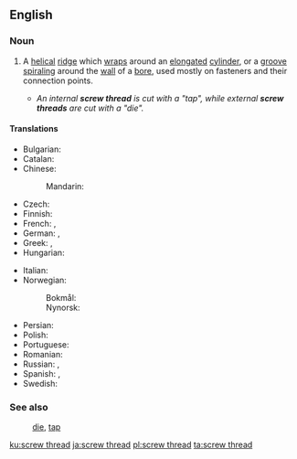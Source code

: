 ==English==

===Noun===
{{wikipedia}}
{{en-noun|head=[[screw]] [[thread]]}}
# {{label|en|engineering}} A [[helical]] [[ridge]] which [[wrap#Verb|wrap]]s around an [[elongated]] [[cylinder]], or a [[groove]] [[spiral#Verb|spiraling]] around the [[wall]] of a [[bore]], used mostly on fasteners and their connection points.
#* ''An internal '''screw thread''' is cut with a "tap", while external '''screw threads''' are cut with a "die".''

====Translations====
{{trans-top|helical ridge or groove}}
* Bulgarian: {{t|bg|резба|f|tr=rezbá|sc=Cyrl}}
* Catalan: {{t+|ca|solc|m}}
* Chinese:
*: Mandarin: {{t-needed|cmn}}
* Czech: {{t+|cs|závit|m}}
* Finnish: {{t+|fi|kierre}}
* French: {{t+|fr|filetage|m}}, {{t+|fr|filet|m}}
* German: {{t+|de|Gewinde|n}}, {{t|de|Gewindegang|m}}
* Greek: {{t+|el|σπείρωμα|n}}, {{t+|el|πάσο|n}}
* Hungarian: {{t+|hu|menet}}
{{trans-mid}}
* Italian: {{t+|it|filetto|m}}
* Norwegian:
*: Bokmål: {{t|nb|gjenge|m|n}}
*: Nynorsk: {{t|nn|gjenge|n}}
* Persian: {{t+|fa|رزوه|tr=rezve|sc=fa-Arab}}
* Polish: {{t|pl|gwint|m}}
* Portuguese: {{t+|pt|rosca|f}}
* Romanian: {{t+|ro|filet|n}}
* Russian: {{t+|ru|резьба́|f}}, {{t+|ru|наре́зка|f}}
* Spanish: {{t+|es|rosca|f}}, {{t|es|filete|m}}
* Swedish: {{t+|sv|gänga|c}}
{{trans-bottom}}

===See also===
: [[die]], [[tap]]

[[ku:screw thread]]
[[ja:screw thread]]
[[pl:screw thread]]
[[ta:screw thread]]